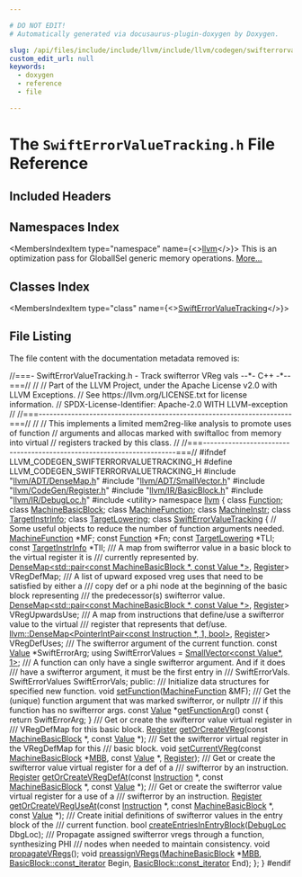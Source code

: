 ```yaml
---

# DO NOT EDIT!
# Automatically generated via docusaurus-plugin-doxygen by Doxygen.

slug: /api/files/include/include/llvm/include/llvm/codegen/swifterrorvaluetracking-h
custom_edit_url: null
keywords:
  - doxygen
  - reference
  - file

---
```





# The `SwiftErrorValueTracking.h` File Reference

<DoxygenPage pluginConfig={pluginConfig}>



## Included Headers

<IncludesList>
<IncludesListItem
  filePath="llvm/ADT/DenseMap.h"
  permalink="/docs/api/files/include/include/llvm/include/llvm/adt/densemap-h"
  isLocal="true" />
<IncludesListItem
  filePath="llvm/ADT/SmallVector.h"
  permalink="/docs/api/files/include/include/llvm/include/llvm/adt/smallvector-h"
  isLocal="true" />
<IncludesListItem
  filePath="llvm/CodeGen/Register.h"
  permalink="/docs/api/files/include/include/llvm/include/llvm/codegen/register-h"
  isLocal="true" />
<IncludesListItem
  filePath="llvm/IR/BasicBlock.h"
  permalink="/docs/api/files/include/include/llvm/include/llvm/ir/basicblock-h"
  isLocal="true" />
<IncludesListItem
  filePath="llvm/IR/DebugLoc.h"
  permalink="/docs/api/files/include/include/llvm/include/llvm/ir/debugloc-h"
  isLocal="true" />
<IncludesListItem
  filePath="utility"
  permalink=""
  isLocal="false" />
</IncludesList>

## Namespaces Index

<MembersIndex>

<MembersIndexItem
  type="namespace"
  name={<><a href="/docs/api/namespaces/llvm">llvm</a></>}>
This is an optimization pass for GlobalISel generic memory operations. <a href="/docs/api/namespaces/llvm/#details">More...</a>
</MembersIndexItem>

</MembersIndex>

## Classes Index

<MembersIndex>

<MembersIndexItem
  type="class"
  name={<><a href="/docs/api/classes/llvm/swifterrorvaluetracking">SwiftErrorValueTracking</a></>}>
</MembersIndexItem>

</MembersIndex>


## File Listing

The file content with the documentation metadata removed is:

<ProgramListing>

<Link id="l00001" /><CodeLine lineNumber="1"><span class="doxyHighlightComment">//===- SwiftErrorValueTracking.h - Track swifterror VReg vals --&#42;- C++ -&#42;--===//</span></CodeLine>
<Link id="l00002" /><CodeLine lineNumber="2"><span class="doxyHighlightComment">//</span></CodeLine>
<Link id="l00003" /><CodeLine lineNumber="3"><span class="doxyHighlightComment">// Part of the LLVM Project, under the Apache License v2.0 with LLVM Exceptions.</span></CodeLine>
<Link id="l00004" /><CodeLine lineNumber="4"><span class="doxyHighlightComment">// See https://llvm.org/LICENSE.txt for license information.</span></CodeLine>
<Link id="l00005" /><CodeLine lineNumber="5"><span class="doxyHighlightComment">// SPDX-License-Identifier: Apache-2.0 WITH LLVM-exception</span></CodeLine>
<Link id="l00006" /><CodeLine lineNumber="6"><span class="doxyHighlightComment">//</span></CodeLine>
<Link id="l00007" /><CodeLine lineNumber="7"><span class="doxyHighlightComment">//===----------------------------------------------------------------------===//</span></CodeLine>
<Link id="l00008" /><CodeLine lineNumber="8"><span class="doxyHighlightComment">//</span></CodeLine>
<Link id="l00009" /><CodeLine lineNumber="9"><span class="doxyHighlightComment">// This implements a limited mem2reg-like analysis to promote uses of function</span></CodeLine>
<Link id="l00010" /><CodeLine lineNumber="10"><span class="doxyHighlightComment">// arguments and allocas marked with swiftalloc from memory into virtual</span></CodeLine>
<Link id="l00011" /><CodeLine lineNumber="11"><span class="doxyHighlightComment">// registers tracked by this class.</span></CodeLine>
<Link id="l00012" /><CodeLine lineNumber="12"><span class="doxyHighlightComment">//</span></CodeLine>
<Link id="l00013" /><CodeLine lineNumber="13"><span class="doxyHighlightComment">//===----------------------------------------------------------------------===//</span></CodeLine>
<Link id="l00014" /><CodeLine lineNumber="14"></CodeLine>
<Link id="l00015" /><CodeLine lineNumber="15"><span class="doxyHighlightPreprocessor">#ifndef LLVM&#95;CODEGEN&#95;SWIFTERRORVALUETRACKING&#95;H</span></CodeLine>
<Link id="l00016" /><CodeLine lineNumber="16"><span class="doxyHighlightPreprocessor">#define LLVM&#95;CODEGEN&#95;SWIFTERRORVALUETRACKING&#95;H</span></CodeLine>
<Link id="l00017" /><CodeLine lineNumber="17"></CodeLine>
<Link id="l00018" /><CodeLine lineNumber="18"><span class="doxyHighlightPreprocessor">#include &quot;<a href="/docs/api/files/include/include/llvm/include/llvm/adt/densemap-h">llvm/ADT/DenseMap.h</a>&quot;</span></CodeLine>
<Link id="l00019" /><CodeLine lineNumber="19"><span class="doxyHighlightPreprocessor">#include &quot;<a href="/docs/api/files/include/include/llvm/include/llvm/adt/smallvector-h">llvm/ADT/SmallVector.h</a>&quot;</span></CodeLine>
<Link id="l00020" /><CodeLine lineNumber="20"><span class="doxyHighlightPreprocessor">#include &quot;<a href="/docs/api/files/include/include/llvm/include/llvm/codegen/register-h">llvm/CodeGen/Register.h</a>&quot;</span></CodeLine>
<Link id="l00021" /><CodeLine lineNumber="21"><span class="doxyHighlightPreprocessor">#include &quot;<a href="/docs/api/files/include/include/llvm/include/llvm/ir/basicblock-h">llvm/IR/BasicBlock.h</a>&quot;</span></CodeLine>
<Link id="l00022" /><CodeLine lineNumber="22"><span class="doxyHighlightPreprocessor">#include &quot;<a href="/docs/api/files/include/include/llvm/include/llvm/ir/debugloc-h">llvm/IR/DebugLoc.h</a>&quot;</span></CodeLine>
<Link id="l00023" /><CodeLine lineNumber="23"><span class="doxyHighlightPreprocessor">#include &lt;utility&gt;</span></CodeLine>
<Link id="l00024" /><CodeLine lineNumber="24"></CodeLine>
<Link id="l00025" /><CodeLine lineNumber="25"></CodeLine>
<Link id="l00026" /><CodeLine lineNumber="26"><span class="doxyHighlightKeyword">namespace </span><span class="doxyHighlight"><a href="/docs/api/namespaces/llvm">llvm</a> &#123;</span></CodeLine>
<Link id="l00027" /><CodeLine lineNumber="27"><span class="doxyHighlight">  </span><span class="doxyHighlightKeyword">class </span><span class="doxyHighlight"><a href="/docs/api/classes/llvm/function">Function</a>;</span></CodeLine>
<Link id="l00028" /><CodeLine lineNumber="28"><span class="doxyHighlight">  </span><span class="doxyHighlightKeyword">class </span><span class="doxyHighlight"><a href="/docs/api/classes/llvm/machinebasicblock">MachineBasicBlock</a>;</span></CodeLine>
<Link id="l00029" /><CodeLine lineNumber="29"><span class="doxyHighlight">  </span><span class="doxyHighlightKeyword">class </span><span class="doxyHighlight"><a href="/docs/api/classes/llvm/machinefunction">MachineFunction</a>;</span></CodeLine>
<Link id="l00030" /><CodeLine lineNumber="30"><span class="doxyHighlight">  </span><span class="doxyHighlightKeyword">class </span><span class="doxyHighlight"><a href="/docs/api/classes/llvm/machineinstr">MachineInstr</a>;</span></CodeLine>
<Link id="l00031" /><CodeLine lineNumber="31"><span class="doxyHighlight">  </span><span class="doxyHighlightKeyword">class </span><span class="doxyHighlight"><a href="/docs/api/classes/llvm/targetinstrinfo">TargetInstrInfo</a>;</span></CodeLine>
<Link id="l00032" /><CodeLine lineNumber="32"><span class="doxyHighlight">  </span><span class="doxyHighlightKeyword">class </span><span class="doxyHighlight"><a href="/docs/api/classes/llvm/targetlowering">TargetLowering</a>;</span></CodeLine>
<Link id="l00033" /><CodeLine lineNumber="33"></CodeLine>
<Link id="l00034" /><CodeLine lineNumber="34" lineLink="/docs/api/classes/llvm/swifterrorvaluetracking"><span class="doxyHighlightKeyword">class </span><span class="doxyHighlight"><a href="/docs/api/classes/llvm/swifterrorvaluetracking">SwiftErrorValueTracking</a> &#123;</span></CodeLine>
<Link id="l00035" /><CodeLine lineNumber="35"><span class="doxyHighlight">  </span><span class="doxyHighlightComment">// Some useful objects to reduce the number of function arguments needed.</span></CodeLine>
<Link id="l00036" /><CodeLine lineNumber="36"><span class="doxyHighlight">  <a href="/docs/api/classes/llvm/machinefunction">MachineFunction</a> &#42;MF;</span></CodeLine>
<Link id="l00037" /><CodeLine lineNumber="37"><span class="doxyHighlight">  </span><span class="doxyHighlightKeyword">const</span><span class="doxyHighlight"> <a href="/docs/api/classes/llvm/function">Function</a> &#42;Fn;</span></CodeLine>
<Link id="l00038" /><CodeLine lineNumber="38"><span class="doxyHighlight">  </span><span class="doxyHighlightKeyword">const</span><span class="doxyHighlight"> <a href="/docs/api/classes/llvm/targetlowering">TargetLowering</a> &#42;TLI;</span></CodeLine>
<Link id="l00039" /><CodeLine lineNumber="39"><span class="doxyHighlight">  </span><span class="doxyHighlightKeyword">const</span><span class="doxyHighlight"> <a href="/docs/api/classes/llvm/targetinstrinfo">TargetInstrInfo</a> &#42;TII;</span></CodeLine>
<Link id="l00040" /><CodeLine lineNumber="40"></CodeLine>
<Link id="l00041" /><CodeLine lineNumber="41"><span class="doxyHighlightComment">  /// A map from swifterror value in a basic block to the virtual register it is</span></CodeLine>
<Link id="l00042" /><CodeLine lineNumber="42"><span class="doxyHighlightComment">  /// currently represented by.</span></CodeLine>
<Link id="l00043" /><CodeLine lineNumber="43"><span class="doxyHighlight">  <a href="/docs/api/classes/llvm/densemap">DenseMap&lt;std::pair&lt;const MachineBasicBlock &#42;, const Value &#42;&gt;</a>, <a href="/docs/api/classes/llvm/register">Register</a>&gt;</span></CodeLine>
<Link id="l00044" /><CodeLine lineNumber="44"><span class="doxyHighlight">      VRegDefMap;</span></CodeLine>
<Link id="l00045" /><CodeLine lineNumber="45"></CodeLine>
<Link id="l00046" /><CodeLine lineNumber="46"><span class="doxyHighlightComment">  /// A list of upward exposed vreg uses that need to be satisfied by either a</span></CodeLine>
<Link id="l00047" /><CodeLine lineNumber="47"><span class="doxyHighlightComment">  /// copy def or a phi node at the beginning of the basic block representing</span></CodeLine>
<Link id="l00048" /><CodeLine lineNumber="48"><span class="doxyHighlightComment">  /// the predecessor(s) swifterror value.</span></CodeLine>
<Link id="l00049" /><CodeLine lineNumber="49"><span class="doxyHighlight">  <a href="/docs/api/classes/llvm/densemap">DenseMap&lt;std::pair&lt;const MachineBasicBlock &#42;, const Value &#42;&gt;</a>, <a href="/docs/api/classes/llvm/register">Register</a>&gt;</span></CodeLine>
<Link id="l00050" /><CodeLine lineNumber="50"><span class="doxyHighlight">      VRegUpwardsUse;</span></CodeLine>
<Link id="l00051" /><CodeLine lineNumber="51"></CodeLine>
<Link id="l00052" /><CodeLine lineNumber="52"><span class="doxyHighlightComment">  /// A map from instructions that define/use a swifterror value to the virtual</span></CodeLine>
<Link id="l00053" /><CodeLine lineNumber="53"><span class="doxyHighlightComment">  /// register that represents that def/use.</span></CodeLine>
<Link id="l00054" /><CodeLine lineNumber="54"><span class="doxyHighlight">  <a href="/docs/api/classes/llvm/densemap">llvm::DenseMap&lt;PointerIntPair&lt;const Instruction &#42;, 1, bool&gt;</a>, <a href="/docs/api/classes/llvm/register">Register</a>&gt;</span></CodeLine>
<Link id="l00055" /><CodeLine lineNumber="55"><span class="doxyHighlight">      VRegDefUses;</span></CodeLine>
<Link id="l00056" /><CodeLine lineNumber="56"></CodeLine>
<Link id="l00057" /><CodeLine lineNumber="57"><span class="doxyHighlightComment">  /// The swifterror argument of the current function.</span></CodeLine>
<Link id="l00058" /><CodeLine lineNumber="58"><span class="doxyHighlight">  </span><span class="doxyHighlightKeyword">const</span><span class="doxyHighlight"> <a href="/docs/api/classes/llvm/value">Value</a> &#42;SwiftErrorArg;</span></CodeLine>
<Link id="l00059" /><CodeLine lineNumber="59"></CodeLine>
<Link id="l00060" /><CodeLine lineNumber="60"><span class="doxyHighlight">  </span><span class="doxyHighlightKeyword">using </span><span class="doxyHighlight">SwiftErrorValues = <a href="/docs/api/classes/llvm/smallvector">SmallVector&lt;const Value&#42;, 1&gt;</a>;</span></CodeLine>
<Link id="l00061" /><CodeLine lineNumber="61"><span class="doxyHighlightComment">  /// A function can only have a single swifterror argument. And if it does</span></CodeLine>
<Link id="l00062" /><CodeLine lineNumber="62"><span class="doxyHighlightComment">  /// have a swifterror argument, it must be the first entry in</span></CodeLine>
<Link id="l00063" /><CodeLine lineNumber="63"><span class="doxyHighlightComment">  /// SwiftErrorVals.</span></CodeLine>
<Link id="l00064" /><CodeLine lineNumber="64"><span class="doxyHighlight">  SwiftErrorValues SwiftErrorVals;</span></CodeLine>
<Link id="l00065" /><CodeLine lineNumber="65"></CodeLine>
<Link id="l00066" /><CodeLine lineNumber="66"><span class="doxyHighlightKeyword">public</span><span class="doxyHighlight">:</span></CodeLine>
<Link id="l00067" /><CodeLine lineNumber="67"><span class="doxyHighlightComment">  /// Initialize data structures for specified new function.</span></CodeLine>
<Link id="l00068" /><CodeLine lineNumber="68"><span class="doxyHighlight">  </span><span class="doxyHighlightKeywordType">void</span><span class="doxyHighlight"> <a href="/docs/api/classes/llvm/swifterrorvaluetracking/#a24c5af064959f82c481aa7411748e5db">setFunction</a>(<a href="/docs/api/classes/llvm/machinefunction">MachineFunction</a> &amp;MF);</span></CodeLine>
<Link id="l00069" /><CodeLine lineNumber="69"></CodeLine>
<Link id="l00070" /><CodeLine lineNumber="70"><span class="doxyHighlightComment">  /// Get the (unique) function argument that was marked swifterror, or nullptr</span></CodeLine>
<Link id="l00071" /><CodeLine lineNumber="71"><span class="doxyHighlightComment">  /// if this function has no swifterror args.</span></CodeLine>
<Link id="l00072" /><CodeLine lineNumber="72" lineLink="/docs/api/classes/llvm/swifterrorvaluetracking/#add20888684c8fba171c2fd340a2af117"><span class="doxyHighlight">  </span><span class="doxyHighlightKeyword">const</span><span class="doxyHighlight"> <a href="/docs/api/classes/llvm/value">Value</a> &#42;<a href="/docs/api/classes/llvm/swifterrorvaluetracking/#add20888684c8fba171c2fd340a2af117">getFunctionArg</a>()</span><span class="doxyHighlightKeyword"> const </span><span class="doxyHighlight">&#123;</span></CodeLine>
<Link id="l00073" /><CodeLine lineNumber="73"><span class="doxyHighlight">    </span><span class="doxyHighlightKeywordFlow">return</span><span class="doxyHighlight"> SwiftErrorArg;</span></CodeLine>
<Link id="l00074" /><CodeLine lineNumber="74"><span class="doxyHighlight">  &#125;</span></CodeLine>
<Link id="l00075" /><CodeLine lineNumber="75"></CodeLine>
<Link id="l00076" /><CodeLine lineNumber="76"><span class="doxyHighlightComment">  /// Get or create the swifterror value virtual register in</span></CodeLine>
<Link id="l00077" /><CodeLine lineNumber="77"><span class="doxyHighlightComment">  /// VRegDefMap for this basic block.</span></CodeLine>
<Link id="l00078" /><CodeLine lineNumber="78"><span class="doxyHighlight">  <a href="/docs/api/classes/llvm/register">Register</a> <a href="/docs/api/classes/llvm/swifterrorvaluetracking/#a2ac39142a29cd5b2c98260c7de28550d">getOrCreateVReg</a>(</span><span class="doxyHighlightKeyword">const</span><span class="doxyHighlight"> <a href="/docs/api/classes/llvm/machinebasicblock">MachineBasicBlock</a> &#42;, </span><span class="doxyHighlightKeyword">const</span><span class="doxyHighlight"> <a href="/docs/api/classes/llvm/value">Value</a> &#42;);</span></CodeLine>
<Link id="l00079" /><CodeLine lineNumber="79"></CodeLine>
<Link id="l00080" /><CodeLine lineNumber="80"><span class="doxyHighlightComment">  /// Set the swifterror virtual register in the VRegDefMap for this</span></CodeLine>
<Link id="l00081" /><CodeLine lineNumber="81"><span class="doxyHighlightComment">  /// basic block.</span></CodeLine>
<Link id="l00082" /><CodeLine lineNumber="82"><span class="doxyHighlight">  </span><span class="doxyHighlightKeywordType">void</span><span class="doxyHighlight"> <a href="/docs/api/classes/llvm/swifterrorvaluetracking/#a66f2e8beece1a113332dbc94eb85f045">setCurrentVReg</a>(</span><span class="doxyHighlightKeyword">const</span><span class="doxyHighlight"> <a href="/docs/api/classes/llvm/machinebasicblock">MachineBasicBlock</a> &#42;<a href="/docs/api/files/lib/lib/target/lib/target/arm/armslshardening-cpp/#a5958512eae2979bd2eb383977996a600">MBB</a>, </span><span class="doxyHighlightKeyword">const</span><span class="doxyHighlight"> <a href="/docs/api/classes/llvm/value">Value</a> &#42;, <a href="/docs/api/classes/llvm/register">Register</a>);</span></CodeLine>
<Link id="l00083" /><CodeLine lineNumber="83"></CodeLine>
<Link id="l00084" /><CodeLine lineNumber="84"><span class="doxyHighlightComment">  /// Get or create the swifterror value virtual register for a def of a</span></CodeLine>
<Link id="l00085" /><CodeLine lineNumber="85"><span class="doxyHighlightComment">  /// swifterror by an instruction.</span></CodeLine>
<Link id="l00086" /><CodeLine lineNumber="86"><span class="doxyHighlight">  <a href="/docs/api/classes/llvm/register">Register</a> <a href="/docs/api/classes/llvm/swifterrorvaluetracking/#a92683da838265b16493908a7d40e77da">getOrCreateVRegDefAt</a>(</span><span class="doxyHighlightKeyword">const</span><span class="doxyHighlight"> <a href="/docs/api/classes/llvm/instruction">Instruction</a> &#42;, </span><span class="doxyHighlightKeyword">const</span><span class="doxyHighlight"> <a href="/docs/api/classes/llvm/machinebasicblock">MachineBasicBlock</a> &#42;,</span></CodeLine>
<Link id="l00087" /><CodeLine lineNumber="87"><span class="doxyHighlight">                                </span><span class="doxyHighlightKeyword">const</span><span class="doxyHighlight"> <a href="/docs/api/classes/llvm/value">Value</a> &#42;);</span></CodeLine>
<Link id="l00088" /><CodeLine lineNumber="88"></CodeLine>
<Link id="l00089" /><CodeLine lineNumber="89"><span class="doxyHighlightComment">  /// Get or create the swifterror value virtual register for a use of a</span></CodeLine>
<Link id="l00090" /><CodeLine lineNumber="90"><span class="doxyHighlightComment">  /// swifterror by an instruction.</span></CodeLine>
<Link id="l00091" /><CodeLine lineNumber="91"><span class="doxyHighlight">  <a href="/docs/api/classes/llvm/register">Register</a> <a href="/docs/api/classes/llvm/swifterrorvaluetracking/#a72423412c65ab93787c19457470cf429">getOrCreateVRegUseAt</a>(</span><span class="doxyHighlightKeyword">const</span><span class="doxyHighlight"> <a href="/docs/api/classes/llvm/instruction">Instruction</a> &#42;, </span><span class="doxyHighlightKeyword">const</span><span class="doxyHighlight"> <a href="/docs/api/classes/llvm/machinebasicblock">MachineBasicBlock</a> &#42;,</span></CodeLine>
<Link id="l00092" /><CodeLine lineNumber="92"><span class="doxyHighlight">                                </span><span class="doxyHighlightKeyword">const</span><span class="doxyHighlight"> <a href="/docs/api/classes/llvm/value">Value</a> &#42;);</span></CodeLine>
<Link id="l00093" /><CodeLine lineNumber="93"></CodeLine>
<Link id="l00094" /><CodeLine lineNumber="94"><span class="doxyHighlightComment">  /// Create initial definitions of swifterror values in the entry block of the</span></CodeLine>
<Link id="l00095" /><CodeLine lineNumber="95"><span class="doxyHighlightComment">  /// current function.</span></CodeLine>
<Link id="l00096" /><CodeLine lineNumber="96"><span class="doxyHighlight">  </span><span class="doxyHighlightKeywordType">bool</span><span class="doxyHighlight"> <a href="/docs/api/classes/llvm/swifterrorvaluetracking/#a1c4dd162e1545ca0cecfc65a26a536bb">createEntriesInEntryBlock</a>(<a href="/docs/api/classes/llvm/debugloc">DebugLoc</a> DbgLoc);</span></CodeLine>
<Link id="l00097" /><CodeLine lineNumber="97"></CodeLine>
<Link id="l00098" /><CodeLine lineNumber="98"><span class="doxyHighlightComment">  /// Propagate assigned swifterror vregs through a function, synthesizing PHI</span></CodeLine>
<Link id="l00099" /><CodeLine lineNumber="99"><span class="doxyHighlightComment">  /// nodes when needed to maintain consistency.</span></CodeLine>
<Link id="l00100" /><CodeLine lineNumber="100"><span class="doxyHighlight">  </span><span class="doxyHighlightKeywordType">void</span><span class="doxyHighlight"> <a href="/docs/api/classes/llvm/swifterrorvaluetracking/#afc960ff953a4a9d9fbf91baf590222d2">propagateVRegs</a>();</span></CodeLine>
<Link id="l00101" /><CodeLine lineNumber="101"></CodeLine>
<Link id="l00102" /><CodeLine lineNumber="102"><span class="doxyHighlight">  </span><span class="doxyHighlightKeywordType">void</span><span class="doxyHighlight"> <a href="/docs/api/classes/llvm/swifterrorvaluetracking/#a7c0e62d20df8bb7c81815f187e1df1eb">preassignVRegs</a>(<a href="/docs/api/classes/llvm/machinebasicblock">MachineBasicBlock</a> &#42;<a href="/docs/api/files/lib/lib/target/lib/target/arm/armslshardening-cpp/#a5958512eae2979bd2eb383977996a600">MBB</a>, <a href="/docs/api/classes/llvm/basicblock/#a42a7d51fdde6913db72d098356c2c019">BasicBlock::const&#95;iterator</a> Begin,</span></CodeLine>
<Link id="l00103" /><CodeLine lineNumber="103"><span class="doxyHighlight">                      <a href="/docs/api/classes/llvm/basicblock/#a42a7d51fdde6913db72d098356c2c019">BasicBlock::const&#95;iterator</a> End);</span></CodeLine>
<Link id="l00104" /><CodeLine lineNumber="104"><span class="doxyHighlight">&#125;;</span></CodeLine>
<Link id="l00105" /><CodeLine lineNumber="105"></CodeLine>
<Link id="l00106" /><CodeLine lineNumber="106"><span class="doxyHighlight">&#125;</span></CodeLine>
<Link id="l00107" /><CodeLine lineNumber="107"></CodeLine>
<Link id="l00108" /><CodeLine lineNumber="108"><span class="doxyHighlightPreprocessor">#endif</span></CodeLine>

</ProgramListing>


</DoxygenPage>
